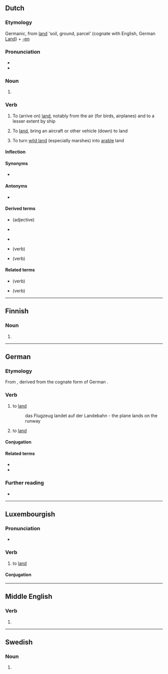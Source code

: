 {{also|Landen|länden}}
==Dutch==

===Etymology===
Germanic, from [[land]] 'soil, ground, parcel' (cognate with English, German [[Land]]) + [[-en]]

===Pronunciation===
* {{IPA|/ˈlɑn.də(n)/|lang=nl}}
* {{audio|Nl-landen.ogg|Audio|lang=nl}}

===Noun===
{{head|nl|noun plural form}}

# {{nl-noun form of|pl|land}}

===Verb===
{{nl-verb}}

# {{lb|nl|intransitive}} To (arrive on) [[land]], notably from the air (for birds, airplanes) and to a lesser extent by ship
# {{lb|nl|transitive}} To [[land]], bring an aircraft or other vehicle (down) to land
# {{lb|nl|transitive}} To turn [[wild land]] (especially marshes) into [[arable]] land

====Inflection====
{{nl-conj-wk|land|aux=zijn}}

====Synonyms====
* {{l|nl|neerstrijken}}

====Antonyms====
* {{l|nl|opstijgen}}

====Derived terms====
* {{l|nl|landelijk}} (adjective)
* {{l|nl|landing}}
* {{l|nl|landtouw}} {{g2|n}}
* {{l|nl|aanlanden}} (verb)
* {{l|nl|inlanden}} (verb)

====Related terms====
* {{l|nl|belanden}} (verb)
* {{l|nl|verlanden}} (verb)

----

==Finnish==

===Noun===
{{head|fi|noun form}}

# {{fi-form of|case=genitive|pl=singular|lande}}

----

==German==

===Etymology===
From {{etyl|gml|de}} {{m|gml|landen}}, derived from the cognate form of German {{m|de|Land||land}}.

===Verb===
{{de-verb-weak|landet|landete|gelandet|auxiliary=both}}

# {{lb|de|intransitive|auxiliary verb: sein|aviation}} to [[land#English|land]]
#: das Flugzeug landet auf der Landebahn - the plane lands on the runway
# {{lb|de|transitive|auxiliary verb: haben|aviation}} to [[land#English|land]]

====Conjugation====
{{de-conj-weak|land|gelandet|hs|e}}

====Related terms====
* {{l|de|Landung}}
* {{l|de|wassern}}

===Further reading===
* {{R:Duden}}

----

==Luxembourgish==

===Pronunciation===
* {{IPA|/ˈlɑndən/|lang=lb}}

===Verb===
{{lb-verb|||sinn}}

# {{lb|lb|intransitive}} to [[land]]

====Conjugation====
{{lb-conj-regular|land|gelant|sinn}}

----

==Middle English==

===Verb===
{{head|enm|verb}}

# {{alt form|lang=enm|londen}}

----

==Swedish==

===Noun===
{{head|sv|noun form}}

# {{sv-noun-form-def-pl|land}}